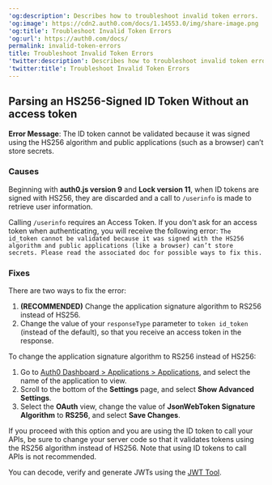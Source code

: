 ---
'og:description': Describes how to troubleshoot invalid token errors.
'og:image': https://cdn2.auth0.com/docs/1.14553.0/img/share-image.png
'og:title': Troubleshoot Invalid Token Errors
'og:url': https://auth0.com/docs/
permalink: invalid-token-errors
title: Troubleshoot Invalid Token Errors
'twitter:description': Describes how to troubleshoot invalid token errors.
'twitter:title': Troubleshoot Invalid Token Errors
---
## Parsing an HS256-Signed ID Token Without an access token

**Error Message**: The <Tooltip tip="ID Token: Credential meant for the client itself, rather than for accessing a resource." cta="View Glossary" href="/docs/glossary?term=ID+token">ID token</Tooltip> cannot be validated because it was signed using the HS256 algorithm and public applications (such as a browser) can’t store secrets.

### Causes

Beginning with **auth0.js version 9** and **Lock version 11**, when ID tokens are signed with HS256, they are discarded and a call to `/userinfo` is made to retrieve user information.

Calling `/userinfo` requires an <Tooltip tip="Access Token: Authorization credential, in the form of an opaque string or JWT, used to access an API." cta="View Glossary" href="/docs/glossary?term=Access+Token">Access Token</Tooltip>. If you don't ask for an access token when authenticating, you will receive the following error:
`The id_token cannot be validated because it was signed with the HS256 algorithm
and public applications (like a browser) can’t store secrets.
Please read the associated doc for possible ways to fix this.`

### Fixes

There are two ways to fix the error:

1. **(RECOMMENDED)** Change the application signature algorithm to RS256 instead of HS256.
2. Change the value of your `responseType` parameter to `token id_token` (instead of the default), so that you receive an access token in the response.

To change the application signature algorithm to RS256 instead of HS256:

1. Go to [Auth0 Dashboard > Applications > Applications](https://manage.auth0.com/#/applications), and select the name of the application to view.
2. Scroll to the bottom of the **Settings** page, and select **Show Advanced Settings**.
3. Select the **OAuth** view, change the value of **JsonWebToken Signature Algorithm** to **RS256**, and select **Save Changes**.

If you proceed with this option and you are using the ID token to call your APIs, be sure to change your server code so that it validates tokens using the RS256 algorithm instead of HS256. Note that using ID tokens to call APIs is not recommended.

You can decode, verify and generate <Tooltip tip="JSON Web Token (JWT): Standard ID Token format (and often Access Token format) used to represent claims securely between two parties." cta="View Glossary" href="/docs/glossary?term=JWTs">JWTs</Tooltip> using the [JWT Tool](https://jwt.io/).